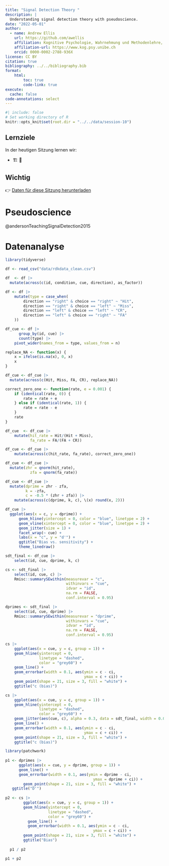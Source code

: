 ```yaml
---
title: "Signal Detection Theory "
description: |
  Understanding signal detection theory with pseudoscience.
date: "2022-05-01"
author:
  - name: Andrew Ellis
    url: https://github.com/awellis
    affiliation: Kognitive Psychologie, Wahrnehmung und Methodenlehre, Universität Bern 
    affiliation-url: https://www.kog.psy.unibe.ch
    orcid: 0000-0002-2788-936X
license: CC BY
citation: true
bibliography: ../../bibliography.bib
format:
    html:
        toc: true
        code-link: true
execute: 
  cache: false
code-annotations: select
---
```


```r
#| include: false
# Set working directory of R
knitr::opts_knit$set(root.dir = "../../data/session-10")
```
:::{.callout-tip collapse="false"}
## Lernziele

In der heutigen Sitzung lernen wir:

- 🏗 🚧 ️
:::

:::{.callout-tip}
## Wichtig

👉 [Daten für diese Sitzung herunterladen](../../downloadable_files/rdkdata.csv)
:::


# Pseudoscience

@andersonTeachingSignalDetection2015


# Datenanalyse

```r
library(tidyverse)
```

```r
df <- read_csv("data/rdkdata_clean.csv")
```

```r
df  <- df |>
  mutate(across(c(id, condition, cue, direction), as_factor))
```

```r
df <- df |>
    mutate(type = case_when(
        direction == "right" & choice == "right" ~ "Hit",
        direction == "right" & choice == "left" ~ "Miss",
        direction == "left" & choice == "left" ~ "CR",
        direction == "left" & choice == "right" ~ "FA"
    ))
```




```r
df_cue <- df |>
      group_by(id, cue) |>
      count(type) |> 
    pivot_wider(names_from = type, values_from = n) 
```


```r
replace_NA <- function(x) {
    x = ifelse(is.na(x), 0, x)
    x
} 
```

```r
df_cue <- df_cue |>
  mutate(across(c(Hit, Miss, FA, CR), replace_NA))
```

```r
correct_zero_one <- function(rate, e = 0.001) {
    if (identical(rate, 0)) {
        rate = rate + e
    } else if (identical(rate, 1)) {
        rate = rate - e
    }
    rate
}
```




```r
df_cue  <- df_cue |>
    mutate(hit_rate = Hit/(Hit + Miss),
           fa_rate = FA/(FA + CR))
```

```r
df_cue <- df_cue |>
    mutate(across(c(hit_rate, fa_rate), correct_zero_one))
```

```r
df_cue <- df_cue |>
  mutate(zhr = qnorm(hit_rate),
           zfa = qnorm(fa_rate))
```


```r
df_cue <- df_cue |>
  mutate(dprime = zhr - zfa,
         k = -zfa,
         c = -0.5 * (zhr + zfa)) |>
    mutate(across(c(dprime, k, c), \(x) round(x, 2)))
```


```r
df_cue |>
  ggplot(aes(x = c, y = dprime)) +
      geom_hline(yintercept = 0, color = "blue", linetype = 2) +
      geom_vline(xintercept = 0, color = "blue", linetype = 2) +
      geom_jitter(size = 1) +
      facet_wrap(~ cue) +
      labs(x = "c", y = "d'") +
      ggtitle("Bias vs. sensitivity") +
      theme_linedraw()
```


```r
sdt_final <- df_cue |>
    select(id, cue, dprime, k, c)
```

```r
cs <- sdt_final |>
    select(id, cue, c) |>
    Rmisc::summarySEwithin(measurevar = "c",
                           withinvars = "cue",
                           idvar = "id",
                           na.rm = FALSE,
                           conf.interval = 0.95)
```


```r
dprimes <- sdt_final |>
    select(id, cue, dprime) |>
    Rmisc::summarySEwithin(measurevar = "dprime",
                           withinvars = "cue",
                           idvar = "id",
                           na.rm = FALSE,
                           conf.interval = 0.95)
```

```r
cs |>
    ggplot(aes(x = cue, y = c, group = 1)) + 
    geom_hline(yintercept = 0, 
               linetype = "dashed",
               color = "grey60") +
    geom_line() +
    geom_errorbar(width = 0.1, aes(ymin = c - ci,
                                   ymax = c + ci)) +
    geom_point(shape = 21, size = 3, fill = "white") +
    ggtitle("c (bias)")
```

```r
cs |>
    ggplot(aes(x = cue, y = c, group = 1)) + 
    geom_hline(yintercept = 0, 
               linetype = "dashed",
               color = "grey60") +
    geom_jitter(aes(cue, c), alpha = 0.3, data = sdt_final, width = 0.05) +
    geom_line() +
    geom_errorbar(width = 0.1, aes(ymin = c - ci,
                                   ymax = c + ci)) +
    geom_point(shape = 21, size = 3, fill = "white") +
    ggtitle("c (bias)")
```


```r
library(patchwork)
    
p1 <- dprimes |>
      ggplot(aes(x = cue, y = dprime, group = 1)) +
      geom_line() +
      geom_errorbar(width = 0.1, aes(ymin = dprime - ci,
                                       ymax = dprime + ci)) +
        geom_point(shape = 21, size = 3, fill = "white") +
   ggtitle("D'")
      
p2 <- cs |>
        ggplot(aes(x = cue, y = c, group = 1)) + 
        geom_hline(yintercept = 0, 
                   linetype = "dashed",
                   color = "grey60") +
          geom_line() +
          geom_errorbar(width = 0.1, aes(ymin = c - ci,
                                       ymax = c + ci)) +
        geom_point(shape = 21, size = 3, fill = "white") +
        ggtitle("Bias")
  
  p1 / p2
```


```r
p1 + p2
```

